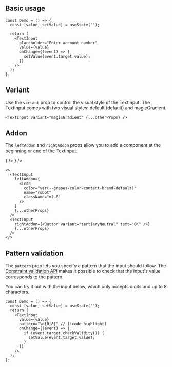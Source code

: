

## Basic usage

<Preview>
  <TextInput className="w-[360px]" placeholder="Enter account number" />
</Preview>

```tsx sandbox
const Demo = () => {
  const [value, setValue] = useState("");

  return (
    <TextInput
      placeholder="Enter account number"
      value={value}
      onChange={(event) => {
        setValue(event.target.value);
      }}
    />
  );
};
```

## Variant

Use the `variant` prop to control the visual style of the TextInput. The TextInput comes with two visual styles: default (default) and magicGradient.

<Preview>
  <TextInput
    variant="magicGradient"
    className="w-[360px]"
    placeholder="Enter account number"
  />
</Preview>

```tsx
<TextInput variant="magicGradient" {...otherProps} />
```

## Addon

The `leftAddon` and `rightAddon` props allow you to add a component at the beginning or end of the TextInput.

<Preview>
  <TextInput
    className="w-[360px]"
    placeholder="Enter account number"
    leftAddon={
      <Icon
        color="var(--grapes-color-content-brand-default)"
        name="robot"
        className="ml-8"
      />
    }
  />
  <TextInput
    className="w-[360px]"
    placeholder="Enter account number"
    rightAddon={<Button variant="tertiaryNeutral" text="OK" />}
  />
</Preview>

```tsx
<>
  <TextInput
    leftAddon={
      <Icon
        color="var(--grapes-color-content-brand-default)"
        name="robot"
        className="ml-8"
      />
    }
    {...otherProps}
  />
  <TextInput
    rightAddon={<Button variant="tertiaryNeutral" text="OK" />}
    {...otherProps}
  />
</>
```

## Pattern validation

The `pattern` prop lets you specify a pattern that the input should follow. The [Constraint validation API](https://developer.mozilla.org/en-US/docs/Web/HTML/Constraint_validation) makes it possible to check that the input's value corresponds to the pattern.

You can try it out with the input below, which only accepts digits and up to 8 characters.

<Preview>
  <DemoTextInput />
</Preview>

```tsx sandbox
const Demo = () => {
  const [value, setValue] = useState("");
  return (
    <TextInput
      value={value}
      pattern="\d{0,8}" // [!code highlight]
      onChange={(event) => {
        if (event.target.checkValidity()) {
          setValue(event.target.value);
        }
      }}
    />
  );
};
```
